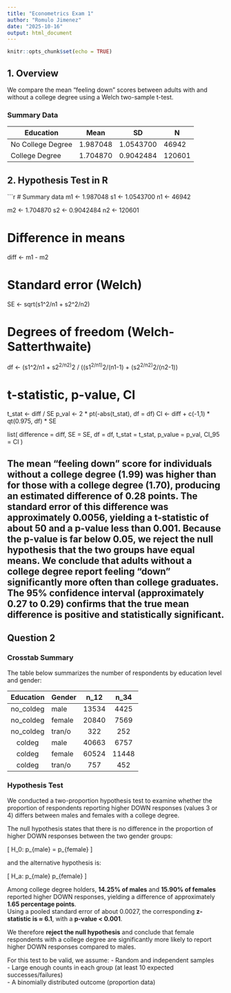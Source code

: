 ```yaml
---
title: "Econometrics Exam 1"
author: "Romulo Jimenez"
date: "2025-10-16"
output: html_document
---
```


```r
knitr::opts_chunk$set(echo = TRUE)
```

## 1. Overview

We compare the mean “feeling down” scores between adults with and without a college degree using a Welch two-sample t-test.  

### Summary Data

| Education | Mean | SD | N |
|------------|------|----|----|
| No College Degree | 1.987048 | 1.0543700 | 46942 |
| College Degree | 1.704870 | 0.9042484 | 120601 |

## 2. Hypothesis Test in R

```r
# Summary data
m1 <- 1.987048
s1 <- 1.0543700
n1 <- 46942

m2 <- 1.704870
s2 <- 0.9042484
n2 <- 120601

# Difference in means
diff <- m1 - m2

# Standard error (Welch)
SE <- sqrt(s1^2/n1 + s2^2/n2)

# Degrees of freedom (Welch-Satterthwaite)
df <- (s1^2/n1 + s2^2/n2)^2 / ((s1^2/n1)^2/(n1-1) + (s2^2/n2)^2/(n2-1))

# t-statistic, p-value, CI
t_stat <- diff / SE
p_val <- 2 * pt(-abs(t_stat), df = df)
CI <- diff + c(-1,1) * qt(0.975, df) * SE

list(
  difference = diff,
  SE = SE,
  df = df,
  t_stat = t_stat,
  p_value = p_val,
  CI_95 = CI
)

## The mean “feeling down” score for individuals without a college degree (1.99) was higher than for those with a college degree (1.70), producing an estimated difference of 0.28 points. The standard error of this difference was approximately 0.0056, yielding a t-statistic of about 50 and a p-value less than 0.001. Because the p-value is far below 0.05, we reject the null hypothesis that the two groups have equal means. We conclude that adults without a college degree report feeling “down” significantly more often than college graduates. The 95% confidence interval (approximately 0.27 to 0.29) confirms that the true mean difference is positive and statistically significant.







## Question 2

### Crosstab Summary

The table below summarizes the number of respondents by education level and gender:

| Education | Gender   | n_12 | n_34 |
|:----------:|:---------|:----:|:----:|
| no_coldeg  | male     | 13534 | 4425 |
| no_coldeg  | female   | 20840 | 7569 |
| no_coldeg  | tran/o   | 322 | 252 |
| coldeg     | male     | 40663 | 6757 |
| coldeg     | female   | 60524 | 11448 |
| coldeg     | tran/o   | 757 | 452 |

### Hypothesis Test

We conducted a two-proportion hypothesis test to examine whether the proportion of respondents reporting higher DOWN responses (values 3 or 4) differs between males and females with a college degree.  

The null hypothesis states that there is no difference in the proportion of higher DOWN responses between the two gender groups:

\[
H_0: p_{male} = p_{female}
\]

and the alternative hypothesis is:

\[
H_a: p_{male} \neq p_{female}
\]

Among college degree holders, **14.25% of males** and **15.90% of females** reported higher DOWN responses, yielding a difference of approximately **1.65 percentage points**.  
Using a pooled standard error of about 0.0027, the corresponding **z-statistic is ≈ 6.1**, with a **p-value < 0.001**.  

We therefore **reject the null hypothesis** and conclude that female respondents with a college degree are significantly more likely to report higher DOWN responses compared to males.  

For this test to be valid, we assume:
- Random and independent samples  
- Large enough counts in each group (at least 10 expected successes/failures)  
- A binomially distributed outcome (proportion data)

